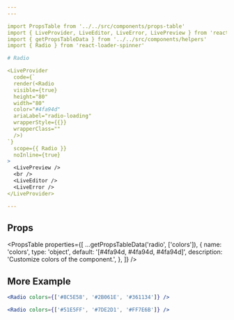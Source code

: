 ```yaml
---
---

import PropsTable from '../../src/components/props-table'
import { LiveProvider, LiveEditor, LiveError, LivePreview } from 'react-live'
import { getPropsTableData } from '../../src/components/helpers'
import { Radio } from 'react-loader-spinner'

# Radio

<LiveProvider
  code={`
  render(<Radio
  visible={true}
  height="80"
  width="80"
  color="#4fa94d"
  ariaLabel="radio-loading"
  wrapperStyle={{}}
  wrapperClass=""
  />)
`}
  scope={{ Radio }}
  noInline={true}
>
  <LivePreview />
  <br />
  <LiveEditor />
  <LiveError />
</LiveProvider>

---
```


## Props

<PropsTable
  properties={[
    ...getPropsTableData('radio', ['colors']),
    {
      name: 'colors',
      type: 'object',
      default: '[#4fa94d, #4fa94d, #4fa94d]',
      description: 'Customize colors of the component.',
    },
  ]}
/>

## More Example

```jsx live
<Radio colors={['#8C5E58', '#2B061E', '#361134']} />
```

```jsx live
<Radio colors={['#51E5FF', '#7DE2D1', '#FF7E6B']} />
```
